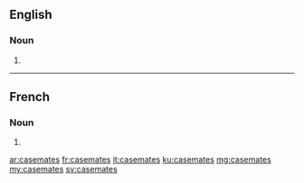 ==English==

===Noun===
{{head|en|noun plural form}}

# {{plural of|casemate|lang=en}}

----

==French==

===Noun===
{{head|fr|noun plural form|g=?}}

# {{plural of|casemate|lang=fr}}

[[ar:casemates]]
[[fr:casemates]]
[[it:casemates]]
[[ku:casemates]]
[[mg:casemates]]
[[my:casemates]]
[[sv:casemates]]